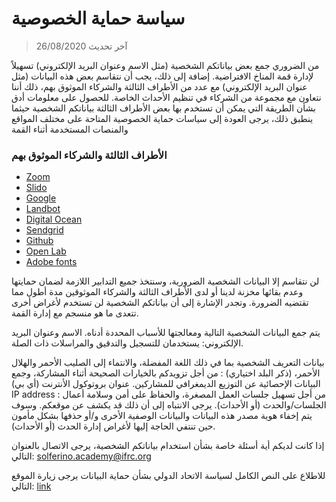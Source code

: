 # سياسة حماية الخصوصية

> 26/08/2020 آخر تحديث

من الضروري جمع بعض بياناتكم الشخصية (مثل الاسم وعنوان البريد الإلكتروني) تسهيلاً لإدارة قمة المناخ الافتراضية. إضافة إلى ذلك، يجب أن نتقاسم بعض هذه البيانات (مثل عنوان البريد الإلكتروني) مع عدد من الأطراف الثالثة والشركاء الموثوق بهم، ذلك أننا نتعاون مع مجموعة من الشركاء في تنظيم الأحداث الخاصة.
للحصول على معلومات أدق بشأن الطريقة التي يمكن أن تستخدم بها بعض الأطراف الثالثة بياناتكم الشخصية حيثما ينطبق ذلك، يرجى العودة إلى سياسات حماية الخصوصية المتاحة على مختلف المواقع والمنصات المستخدمة أثناء القمة

### الأطراف الثالثة والشركاء الموثوق بهم

- [Zoom](https://zoom.us/privacy)
- [Slido](https://www.sli.do/terms#gdpr)
- [Google](https://policies.google.com/privacy)
- [Landbot](https://help.landbot.io/article/h2ndzk6som-privacy-security)
- [Digital Ocean](https://www.digitalocean.com/legal/privacy-policy/)
- [Sendgrid](https://sendgrid.com/policies/privacy-2016/)
- [Github](https://docs.github.com/en/github/site-policy/github-privacy-statement)
- [Open Lab](https://www.ncl.ac.uk/media/wwwnclacuk/freedomofinformation/dataprotection/Data%20Protection%20Policy%20June2020.pdf)
- [Adobe fonts](https://www.adobe.com/privacy/policies/adobe-fonts.html#)

لن نتقاسم إلا البيانات الشخصية الضرورية، وسنتخذ جميع التدابير اللازمة لضمان حمايتها وعدم بقائها مخزنة لدينا أو لدى الأطراف الثالثة والشركاء الموثوقين مدة أطول مما تقتضيه الضرورة. وتجدر الإشارة إلى أن بياناتكم الشخصية لن تستخدم لأغراض أخرى تتعدى ما هو منسجم مع إدارة القمة.

يتم جمع البيانات الشخصية التالية ومعالجتها للأسباب المحددة أدناه.
الاسم وعنوان البريد الإلكتروني: يستخدمان للتسجيل والتدقيق والمراسلات ذات الصلة.

بيانات التعريف الشخصية بما في ذلك اللغة المفضلة، والانتماء إلى الصليب الأحمر والهلال الأحمر، (ذكر البلد اختياري) : من أجل تزويدكم بالخيارات الصحيحة أثناء المشاركة، وجمع البيانات الإحصائية عن التوزيع الديمغرافي للمشاركين.
عنوان بروتوكول الأنترنت (أي بي) IP address : من أجل تسهيل جلسات العمل المصغرة، والحفاظ على أمن وسلامة أعمال الجلسات/والحدث (أو الأحداث). يرجى الانتباه إلى أن ذلك قد يكشف عن موقعكم. وسوف يتم إخفاء هوية مصدر هذه البيانات والبيانات الوصفية الأخرى و/أو حذفها بشكل مأمون حين تنتفي الحاجة إليها لأغراض إدارة الحدث (أو الأحداث).

إذا كانت لديكم أية أسئلة خاصة بشأن استخدام بياناتكم الشخصية، يرجى الاتصال بالعنوان التالي: solferino.academy@ifrc.org

للاطلاع على النص الكامل لسياسة الاتحاد الدولي بشأن حماية البيانات يرجى زيارة الموقع التالي: [link](https://edit.climate.red/uploads/ifrc-data_protection-policy_ar.pdf)
